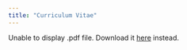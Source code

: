 ```yaml
---
title: "Curriculum Vitae"
---
```


  <object data="TCrockett_CV_2023.pdf" type="application/pdf" width="100%" height="800px">
      <p>Unable to display .pdf file. Download it <a href="https://twcrockett.github.io/TCrockett_CV_2023.pdf">here</a> instead.</p>
  </object>
